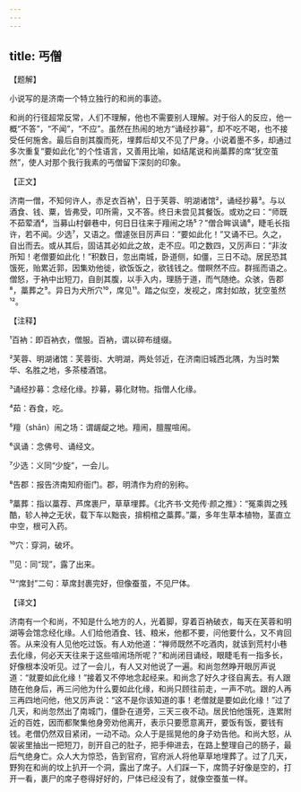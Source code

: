 ```yaml
---
---
---
```

title: 丐僧
---




【题解】


小说写的是济南一个特立独行的和尚的事迹。

和尚的行径超常反常，人们不理解，他也不需要别人理解。对于俗人的反应，他一概“不答”，“不闻”，“不应”。虽然在热闹的地方“诵经抄募”，却不吃不喝，也不接受任何施舍。最后自剖其腹而死，埋葬后却又不见了尸身。小说着墨不多，却通过多次重复“要如此化”的个性语言，又善用比喻，如结尾说和尚藁葬的席“犹空茧然”，使人对那个我行我素的丐僧留下深刻的印象。


【正文】

济南一僧，不知何许人，赤足衣百衲¹，日于芙蓉、明湖诸馆²，诵经抄募³。与以酒食、钱、粟，皆弗受，叩所需，又不答。终日未尝见其餐饭。或劝之曰：“师既不茹荤酒⁴，当募山村僻巷中，何日日往来于羶闹之场⁵？”僧合眸讽诵⁶，睫毛长指许，若不闻。少选⁷，又语之。僧遽张目厉声曰：“要如此化！”又诵不已。久之，自出而去。或从其后，固诘其必如此之故，走不应。叩之数四，又厉声曰：“非汝所知！老僧要如此化！”积数日，忽出南城，卧道侧，如僵，三日不动。居民恐其饿死，贻累近郭，因集劝他徙，欲饭饭之，欲钱钱之。僧瞑然不应。群摇而语之。僧怒，于衲中出短刀，自剖其腹，以手入内，理肠于道，而气随绝。众骇，告郡⁸，藁葬之⁹。异日为犬所穴¹⁰，席见¹¹。踏之似空，发视之，席封如故，犹空茧然¹²。

【注释】


¹百衲：即百衲衣，僧服。百衲，谓以碎布缝缀。

²芙蓉、明湖诸馆：芙蓉街、大明湖，两处邻近，在济南旧城西北隅，为当时繁华、名胜之地，多茶楼酒馆。

³诵经抄募：念经化缘。抄募，募化财物。指僧人化缘。

⁴茹：吞食，吃。

⁵羶（shān）闹之场：谓龌龊之地。羶闹，膻腥喧闹。

⁶讽诵：念佛号、诵经文。

⁷少选：义同“少旋”，一会儿。

⁸告郡：报告济南知府衙门。郡，明清作为府的别称。

⁹藁葬：指以藁荐、芦席裹尸，草草埋葬。《北齐书·文苑传·颜之推》：“冤乘舆之残酷，轸人神之无状，载下车以黜丧，揜桐棺之藁葬。”藁，多年生草本植物，茎直立中空，根可入药。

¹⁰穴：穿洞，破坏。

¹¹见：同“现”，露了出来。

¹²“席封”二句：草席封裹完好，但像蚕茧，不见尸体。





【译文】


济南有一个和尚，不知是什么地方的人，光着脚，穿着百衲破衣，每天在芙蓉和明湖等会馆念经化缘。人们给他酒食、钱、粮米，他都不要，问他要什么，又不肯回答。从来没有人见他吃过饭。有人劝他道：“禅师既然不吃酒肉，就该到荒村小巷去化缘，何必天天往来于这些喧闹场所呢？”和尚闭目诵经，眼睫毛有一指多长，好像根本没听见。过了一会儿，有人又对他说了一遍。和尚忽然睁开眼厉声说道：“就要如此化缘！”接着又不停地念起经来。和尚念了好久才径自离去。有人跟随在他身后，再三问他为什么要如此化缘，和尚只顾往前走，一声不吭。跟的人再三再四地问他，他又厉声说：“这不是你该知道的事！老僧就是要如此化缘！”过了几天，和尚忽然出了南城门，僵卧在道旁，三天三夜不动。居民怕他饿死，连累附近的百姓，因而都聚集他身旁劝他离开，表示只要愿意离开，要饭有饭，要钱有钱。老僧仍然双目紧闭，一动不动。众人于是摇晃他的身子劝告他。和尚大怒，从袈裟里抽出一把短刀，剖开自己的肚子，把手伸进去，在路上整理自己的肠子，最后气绝身亡。众人大为惊恐，告到官府，官府派人将他草草地埋葬了。过了几天，野狗在和尚的坟上扒开一个洞，露出了席子。人们踩一下，席筒子好像是空的，打开一看，裹尸的席子卷得好好的，尸体已经没有了，就像空蚕茧一样。